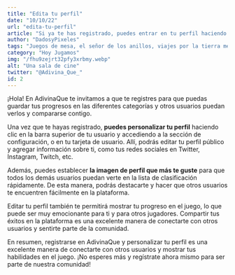 ```yaml
---
title: "Edita tu perfil"
date: "10/10/22"
url: "edita-tu-perfil"
article: "Si ya te has registrado, puedes entrar en tu perfil haciendo click en la barra superior de tu usuario y entrando en configuracion, o bien en tu tarjeta de usuario."
author: "DadosyPixeles"
tags: "Juegos de mesa, el señor de los anillos, viajes por la tierra media, tierra media, gandalf, gondor, aragorn, logolas"
category: "Hoy Jugamos"
img: "/fhu9zejrt32pfy3xrbmy.webp"
alt: "Una sala de cine"
twitter: "@Adivina_Que_"
id: 2
---
```


¡Hola! En AdivinaQue te invitamos a que te registres para que puedas guardar tus progresos en las diferentes categorías y otros usuarios puedan verlos y compararse contigo.

Una vez que te hayas registrado, **puedes personalizar tu perfil** haciendo clic en la barra superior de tu usuario y accediendo a la sección de configuración, o en tu tarjeta de usuario. Allí, podrás editar tu perfil público y agregar información sobre ti, como tus redes sociales en Twitter, Instagram, Twitch, etc.

Además, puedes establecer **la imagen de perfil que más te guste** para que todos los demás usuarios puedan verte en la lista de clasificación rápidamente. De esta manera, podrás destacarte y hacer que otros usuarios te encuentren fácilmente en la plataforma.

Editar tu perfil también te permitirá mostrar tu progreso en el juego, lo que puede ser muy emocionante para ti y para otros jugadores. Compartir tus éxitos en la plataforma es una excelente manera de conectarte con otros usuarios y sentirte parte de la comunidad.

En resumen, registrarse en AdivinaQue y personalizar tu perfil es una excelente manera de conectarte con otros usuarios y mostrar tus habilidades en el juego. ¡No esperes más y regístrate ahora mismo para ser parte de nuestra comunidad!